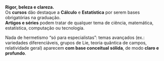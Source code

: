 ::: {.callout-note icon="🎨" title="Política editorial"}
**Rigor, beleza e clareza.**  
Os **cursos** dão destaque a **Cálculo** e **Estatística** por serem bases obrigatórias na graduação.  
**Artigos e séries** podem tratar de qualquer tema de ciência, matemática, estatística, computação ou tecnologia.

Nada de hermetismo “só para especialistas”: temas avançados (ex.: variedades diferenciáveis, grupos de Lie, teoria quântica de campos, relatividade geral) aparecem **com base conceitual sólida**, de modo **claro e profundo**.
:::

